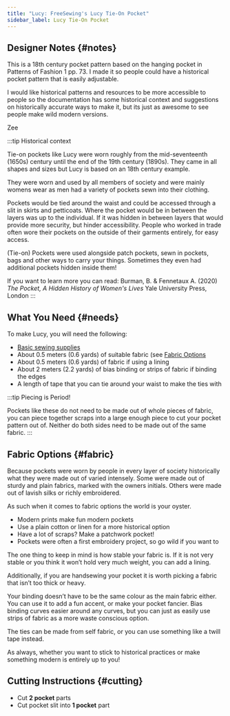 ```yaml
---
title: "Lucy: FreeSewing's Lucy Tie-On Pocket"
sidebar_label: Lucy Tie-On Pocket
---
```


<DesignInfo design="lucy" />

## Designer Notes {#notes}

This is a 18th century pocket pattern based on the hanging pocket in Patterns
of Fashion 1 pp. 73. I made it so people could have a historical pocket pattern
that is easily adjustable.

I would like historical patterns and resources to be more accessible to people
so the documentation has some historical context and suggestions on
historically accurate ways to make it, but its just as awesome to see people
make wild modern versions.

Zee

:::tip Historical context

Tie-on pockets like Lucy were worn roughly from the mid-seventeenth (1650s)
century until the end of the 19th century (1890s). They came in all shapes and
sizes but Lucy is based on an 18th century example.

They were worn and used by all members of society and were mainly womens wear
as men had a variety of pockets sewn into their clothing.

Pockets would be tied around the waist and could be accessed through a slit in
skirts and petticoats. Where the pocket would be in between the layers was up
to the individual. If it was hidden in between layers that would provide more
security, but hinder accessibility. People who worked in trade often wore their
pockets on the outside of their garments entirely, for easy access.

(Tie-on) Pockets were used alongside patch pockets, sewn in pockets, bags and
other ways to carry your things. Sometimes they even had additional pockets
hidden inside them!

If you want to learn more you can read: Burman, B. & Fennetaux A. (2020) _The
Pocket, A Hidden History of Women's Lives_ Yale University Press, London
:::

## What You Need {#needs}

To make Lucy, you will need the following:

- [Basic sewing supplies](/docs/sewing/basic-sewing-supplies)
- About 0.5 meters (0.6 yards) of suitable fabric (see [Fabric
  Options](#fabric)
- About 0.5 meters (0.6 yards) of fabric if using a lining
- About 2 meters (2.2 yards) of bias binding or strips of fabric if binding the
  edges
- A length of tape that you can tie around your waist to make the ties with

:::tip Piecing is Period!

Pockets like these do not need to be made out of whole pieces of fabric, you
can piece together scraps into a large enough piece to cut your pocket pattern
out of. Neither do both sides need to be made out of the same fabric.
:::

## Fabric Options {#fabric}

Because pockets were worn by people in every layer of society historically what
they were made out of varied intensely. Some were made out of sturdy and plain
fabrics, marked with the owners initials. Others were made out of lavish silks
or richly embroidered.

As such when it comes to fabric options the world is your oyster.

- Modern prints make fun modern pockets
- Use a plain cotton or linen for a more historical option
- Have a lot of scraps? Make a patchwork pocket!
- Pockets were often a first embroidery project, so go wild if you want to

The one thing to keep in mind is how stable your fabric is. If it is not very
stable or you think it won’t hold very much weight, you can add a lining.

Additionally, if you are handsewing your pocket it is worth picking a fabric
that isn’t too thick or heavy.

Your binding doesn’t have to be the same colour as the main fabric either. You
can use it to add a fun accent, or make your pocket fancier. Bias binding
curves easier around any curves, but you can just as easily use strips of
fabric as a more waste conscious option.

The ties can be made from self fabric, or you can use something like a twill
tape instead.

As always, whether you want to stick to historical practices or make something
modern is entirely up to you!

## Cutting Instructions {#cutting}

- Cut **2 pocket** parts
- Cut pocket slit into **1 pocket** part
